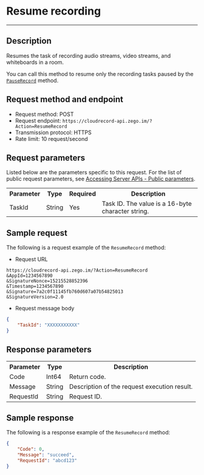 # Resume recording
---


## Description

Resumes the task of recording audio streams, video streams, and whiteboards in a room.

<Warning title="Warning">

You can call this method to resume only the recording tasks paused by the [`PauseRecord`](#11490) method.

</Warning>

## Request method and endpoint

- Request method: POST
- Request endpoint: `https://cloudrecord-api.zego.im/?Action=ResumeRecord`
- Transmission protocol: HTTPS
- Rate limit: 10 request/second

## Request parameters

Listed below are the parameters specific to this request. For the list of public request parameters, see [Accessing Server APIs - Public parameters](./Accessing%20Server%20APIs.mdx#public-parameters).

<table>
  
  <tbody><tr>
    <th>Parameter</th>
    <th>Type</th>
    <th>Required</th>
    <th>Description</th>
  </tr>
  <tr>
    <td>TaskId</td>
    <td>String</td>
    <td>Yes</td>
    <td>Task ID. The value is a 16-byte character string.</td>
  </tr>
</tbody></table>

## Sample request

The following is a request example of the `ResumeRecord` method:
- Request URL  
```
https://cloudrecord-api.zego.im/?Action=ResumeRecord
&AppId=1234567890
&SignatureNonce=15215528852396
&Timestamp=1234567890
&Signature=7a2c0f11145fb760d607a07b54825013
&SignatureVersion=2.0
```
- Request message body  
```json
{
    "TaskId": "XXXXXXXXXXX"
}
```

## Response parameters

<table>
  
  <tbody><tr>
    <th>Parameter</th>
    <th>Type</th>
    <th>Description</th>
  </tr>
  <tr>
    <td>Code</td>
    <td>Int64</td>
    <td>Return code.</td>
  </tr>
  <tr>
    <td>Message</td>
    <td>String</td>
    <td>Description of the request execution result.</td>
  </tr>
  <tr>
    <td>RequestId</td>
    <td>String</td>
    <td>Request ID. </td>
  </tr>
</tbody></table>

## Sample response

The following is a response example of the `ResumeRecord` method:
```json
{
    "Code": 0,
    "Message": "succeed",
    "RequestId": "abcd123"
}
```
